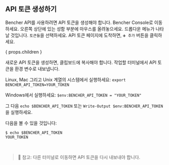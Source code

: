 ## API 토큰 생성하기

Bencher API를 사용하려면 API 토큰을 생성해야 합니다.
Bencher Console로 이동하세요.
오른쪽 상단에 있는 성함 부분에 마우스를 올려놓으세요.
드롭다운 메뉴가 나타날 것입니다. `토큰들`을 선택하세요.
API 토큰 페이지에 도착하면, `➕ 추가` 버튼을 클릭하세요.

{ props.children }
<br />

새로운 API 토큰을 생성하면, 클립보드에 복사해야 합니다.
작업할 터미널에서 API 토큰을 환경 변수로 내보냅니다.

Linux, Mac 그리고 Unix 계열의 시스템에서 실행하세요: `export BENCHER_API_TOKEN=YOUR_TOKEN`

Windows에서 실행하세요: `$env:BENCHER_API_TOKEN = "YOUR_TOKEN"`

그 다음 `echo $BENCHER_API_TOKEN` 또는 `Write-Output $env:BENCHER_API_TOKEN`을 실행하세요.

다음을 볼 수 있을 것입니다:

```
$ echo $BENCHER_API_TOKEN
YOUR_TOKEN
```

<br />

> 🐰 참고: 다른 터미널로 이동하면 API 토큰을 다시 내보내야 합니다.